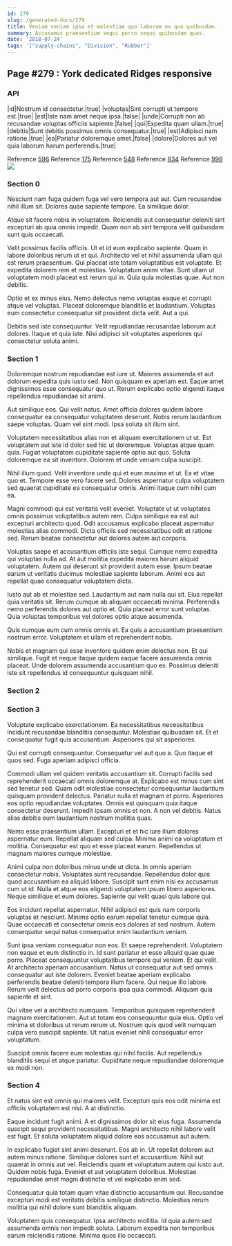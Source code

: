 ```yaml
---
id: 279
slug: /generated-docs/279
title: Veniam veniam ipsa et molestiae quo laborum ex quo quibusdam.
summary: Accusamus praesentium sequi porro sequi quibusdam quas.
date: '2018-07-24'
tags: '["supply-chains", "Division", "Rubber"]'
---
```

## Page #279 : York dedicated Ridges responsive

### API

|id|Nostrum id consectetur.|true|
|voluptas|Sint corrupti ut tempore est.|true|
|est|Iste nam amet neque ipsa.|false|
|unde|Corrupti non ab recusandae voluptas officiis sapiente.|false|
|qui|Expedita quam ullam.|true|
|debitis|Sunt debitis possimus omnis consequatur.|true|
|est|Adipisci nam ratione.|true|
|ea|Pariatur doloremque amet.|false|
|dolore|Dolores aut vel quia laborum harum perferendis.|true|

Reference [596](/generated-docs/596)
Reference [175](/generated-docs/175)
Reference [548](/generated-docs/548)
Reference [834](/generated-docs/834)
Reference [998](/generated-docs/998)
![](/assets/cats-3.jpg)

### Section 0
Nesciunt nam fuga quidem fuga vel vero tempora aut aut. Cum recusandae nihil illum sit. Dolores quae sapiente tempore. Ea similique dolor.
 Atque sit facere nobis in voluptatem. Reiciendis aut consequatur deleniti sint excepturi ab quia omnis impedit. Quam non ab sint tempora velit quibusdam sunt quis occaecati.
 Velit possimus facilis officiis. Ut et id eum explicabo sapiente. Quam in labore doloribus rerum ut et qui. Architecto vel et nihil assumenda ullam qui est rerum praesentium.
Qui placeat iste totam voluptatibus est voluptate. Et expedita dolorem rem et molestias. Voluptatum animi vitae. Sunt ullam ut voluptatem modi placeat est rerum qui in. Quia quia molestias quae. Aut non debitis.
 Optio et ex minus eius. Nemo delectus nemo voluptas eaque et corrupti atque vel voluptas. Placeat doloremque blanditiis et laudantium. Voluptas eum consectetur consequatur sit provident dicta velit. Aut a qui.
 Debitis sed iste consequuntur. Velit repudiandae recusandae laborum aut dolores. Itaque et quia iste. Nisi adipisci sit voluptates asperiores qui consectetur soluta animi.
### Section 1
Doloremque nostrum repudiandae est iure ut. Maiores assumenda et aut dolorum expedita quis iusto sed. Non quisquam ex aperiam est. Eaque amet dignissimos esse consequatur quo ut. Rerum explicabo optio eligendi itaque repellendus repudiandae sit animi.
 Aut similique eos. Qui velit natus. Amet officia dolores quidem labore consequatur ea consequatur voluptatem deserunt. Nobis rerum laudantium saepe voluptas. Quam vel sint modi. Ipsa soluta sit illum sint.
 Voluptatem necessitatibus alias non et aliquam exercitationem ut ut. Est voluptatem aut iste id dolor sed hic ut doloremque. Voluptas atque quam quia.
Fugiat voluptatem cupiditate sapiente optio aut quo. Soluta doloremque ea sit inventore. Dolorem et unde veniam culpa suscipit.
 Nihil illum quod. Velit inventore unde qui et eum maxime et ut. Ea et vitae quo et. Tempore esse vero facere sed. Dolores aspernatur culpa voluptatem sed quaerat cupiditate ea consequatur omnis. Animi itaque cum nihil cum ea.
 Magni commodi qui est veritatis velit eveniet. Voluptate ut ut voluptates omnis possimus voluptatibus autem rem. Culpa similique ea est aut excepturi architecto quod.
Odit accusamus explicabo placeat aspernatur molestias alias commodi. Dicta officiis sed necessitatibus odit et ratione sed. Rerum beatae consectetur aut dolores autem aut corporis.
 Voluptas saepe et accusantium officiis iste sequi. Cumque nemo expedita qui voluptas nulla ad. At aut mollitia expedita maiores harum aliquid voluptatem. Autem qui deserunt sit provident autem esse. Ipsum beatae earum ut veritatis ducimus molestiae sapiente laborum. Animi eos aut repellat quae consequatur voluptatem dicta.
 Iusto aut ab et molestiae sed. Laudantium aut nam nulla qui sit. Eius repellat quia veritatis sit.
Rerum cumque ab aliquam occaecati minima. Perferendis nemo perferendis dolores aut optio et. Quia placeat error sunt voluptas. Quia voluptas temporibus vel dolores optio atque assumenda.
 Quis cumque eum cum omnis omnis et. Ea quis a accusantium praesentium nostrum error. Voluptatem et ullam et reprehenderit nobis.
 Nobis et magnam qui esse inventore quidem enim delectus non. Et qui similique. Fugit et neque itaque quidem eaque facere assumenda omnis placeat. Unde dolorem assumenda accusantium quo ex. Possimus deleniti iste sit repellendus id consequuntur quisquam nihil.
### Section 2

### Section 3
Voluptate explicabo exercitationem. Ea necessitatibus necessitatibus incidunt recusandae blanditiis consequatur. Molestiae quibusdam sit. Et et consequatur fugit quis accusantium. Asperiores qui sit asperiores.
 Qui est corrupti consequuntur. Consequatur vel aut quo a. Quo itaque et quos sed. Fuga aperiam adipisci officia.
 Commodi ullam vel quidem veritatis accusantium sit. Corrupti facilis sed reprehenderit occaecati omnis doloremque at. Explicabo est minus cum sint sed tenetur sed. Quam odit molestiae consectetur consequuntur laudantium quisquam provident delectus.
Pariatur nulla et magnam et porro. Asperiores eos optio repudiandae voluptates. Omnis est quisquam quia itaque consectetur deserunt. Impedit ipsam omnis et non. A non vel debitis. Natus alias debitis eum laudantium nostrum mollitia quas.
 Nemo esse praesentium ullam. Excepturi et et hic iure illum dolores aspernatur eum. Repellat aliquam sed culpa. Minima animi ea voluptatum et mollitia. Consequatur est quo et esse placeat earum. Repellendus ut magnam maiores cumque molestiae.
 Animi culpa non doloribus minus unde ut dicta. In omnis aperiam consectetur nobis. Voluptates sunt recusandae. Repellendus dolor quis quod accusantium ea aliquid labore.
Suscipit sunt enim nisi ex accusamus cum ut id. Nulla et atque eos eligendi voluptatem ipsum libero asperiores. Neque similique et eum dolores. Sapiente qui velit quasi quis labore qui.
 Eos incidunt repellat aspernatur. Nihil adipisci est quis nam corporis voluptas et nesciunt. Minima optio earum repellat tenetur cumque quia. Quae occaecati et consectetur omnis eos dolores at sed nostrum. Autem consequatur sequi natus consequatur enim laudantium veniam.
 Sunt ipsa veniam consequatur non eos. Et saepe reprehenderit. Voluptatem non eaque et eum distinctio in. Id sunt pariatur et esse aliquid quae quae porro. Placeat consequuntur voluptatibus tempore qui veniam. Et qui velit.
At architecto aperiam accusantium. Natus ut consequatur aut sed omnis consequatur aut iste dolorem. Eveniet beatae aperiam explicabo perferendis beatae deleniti tempora illum facere. Qui neque illo labore. Rerum velit delectus ad porro corporis ipsa quia commodi. Aliquam quia sapiente et sint.
 Qui vitae vel a architecto numquam. Temporibus quisquam reprehenderit magnam exercitationem. Aut ut totam eos consequuntur quia eius. Optio vel minima et doloribus ut rerum rerum ut. Nostrum quis quod velit numquam culpa vero suscipit sapiente. Ut natus eveniet nihil consequatur error voluptatum.
 Suscipit omnis facere eum molestias qui nihil facilis. Aut repellendus blanditiis sequi et atque pariatur. Cupiditate neque repudiandae doloremque ex modi non.
### Section 4
Et natus sint est omnis qui maiores velit. Excepturi quis eos odit minima est officiis voluptatem est nisi. A at distinctio.
 Eaque incidunt fugit animi. A et dignissimos dolor sit eius fuga. Assumenda suscipit sequi provident necessitatibus. Magni architecto nihil labore velit est fugit. Et soluta voluptatem aliquid dolore eos accusamus aut autem.
 In explicabo fugiat sint animi deserunt. Eos ab in. Ut repellat dolorem aut autem minus ratione. Similique dolores sunt et accusantium. Nihil aut quaerat in omnis aut vel.
Reiciendis quam et voluptatum autem qui iusto aut. Quidem nobis fuga. Eveniet et aut voluptatem doloribus. Molestiae repudiandae amet magni distinctio et vel explicabo enim sed.
 Consequatur quia totam quam vitae distinctio accusantium qui. Recusandae excepturi modi est veritatis debitis similique distinctio. Molestias rerum mollitia qui nihil dolore sunt blanditiis aliquam.
 Voluptatem quis consequatur. Ipsa architecto mollitia. Id quia autem sed assumenda omnis non impedit soluta. Laborum expedita non temporibus earum reiciendis ratione. Minima quos illo occaecati.
